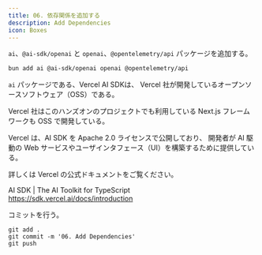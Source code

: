 ```yaml
---
title: 06. 依存関係を追加する
description: Add Dependencies
icon: Boxes
---
```


`ai`、`@ai-sdk/openai` と `openai`、`@opentelemetry/api` パッケージを追加する。

```bash title="Terminal"
bun add ai @ai-sdk/openai openai @opentelemetry/api
```

`ai` パッケージである、Vercel AI SDKは、
Vercel 社が開発しているオープンソースソフトウェア（OSS）である。

Vercel 社はこのハンズオンのプロジェクトでも利用している Next.js フレームワークも OSS で開発している。

Vercel は、AI SDK を Apache 2.0 ライセンスで公開しており、
開発者が AI 駆動の Web サービスやユーザインタフェース（UI）を構築するために提供している。

詳しくは Vercel の公式ドキュメントをご覧ください。

AI SDK | The AI Toolkit for TypeScript<br />
https://sdk.vercel.ai/docs/introduction

コミットを行う。

```shell title="Terminal"
git add .
git commit -m '06. Add Dependencies'
git push
```
